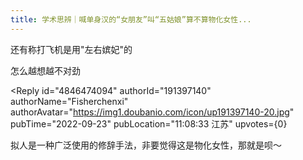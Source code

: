 ```yaml
---
title: 学术思辨｜喊单身汉的“女朋友”叫“五姑娘”算不算物化女性...
---
```



<Forum groupName="古怪问题研究中心" groupUrl="https://www.douban.com/group/philosophasters/" archivedAt="2025-05-16T15:05:07.273Z">
  <Post
    id="275483761"
    title="学术思辨｜喊单身汉的“女朋友”叫“五姑娘”算不算物化女性..."
    url="https://www.douban.com/group/topic/275483761/?_spm_id=MjU0NTE5Nzkw"
    pubTime="2022-09-26"
    highlightUserId="191397140"
  >
还有称打飞机是用"左右嫔妃"的

怎么越想越不对劲

<Reply
  id="4846474094"
  authorId="191397140"
  authorName="Fisherchenxi"
  authorAvatar="https://img1.doubanio.com/icon/up191397140-20.jpg"
  pubTime="2022-09-23"
  pubLocation="11:08:33 江苏"
  upvotes={0}
>
拟人是一种广泛使用的修辞手法，非要觉得这是物化女性，那就是呗～
</Reply>
  </Post>
</Forum>
